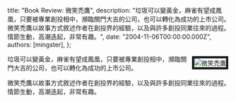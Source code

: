 
  title: "Book Review: 微笑禿鷹",
  description: "垃圾可以變黃金，麻雀有望成鳳凰，只要被專業創投相中，瀕臨關門大吉的公司，也可以轉化為成功的上市公司。 微笑禿鷹以故事方式敘述作者在創投界的經驗，以及與許多創投同業往來的過程。情節生動，高潮迭起，非常有趣。",
  date: "2004-11-06T00:00:00.000Z",
  authors: [mingster],
};

<p><a title="微笑禿鷹" href="http://www.books.com.tw/exep/prod/booksfile.php?item=0010205689" target="_blank"><img alt="微笑禿鷹" hspace="4" src="/img/0010205689.jpg" align="right" vspace="4" border="5" /></a>垃圾可以變黃金，麻雀有望成鳳凰，只要被專業創投相中，瀕臨關門大吉的公司，也可以轉化為成功的上市公司。</p>
<p>微笑禿鷹以故事方式敘述作者在創投界的經驗，以及與許多創投同業往來的過程。情節生動，高潮迭起，非常有趣。</p>
